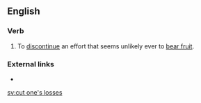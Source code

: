 ==English==

===Verb===
{{en-verb|inf=to [[cut]] [[one's]] [[losses]]|cuts one's losses|cutting one's losses|cut one's losses}}

# To [[discontinue]] an effort that seems unlikely ever to [[bear fruit]].

===External links===
* {{projectlink|pedia|sunk cost}}

[[sv:cut one's losses]]